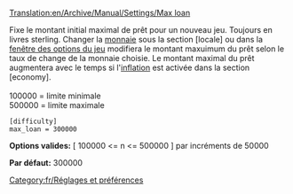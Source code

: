 [[Translation:en/Archive/Manual/Settings/Max loan]]


Fixe le montant initial maximal de prêt pour un nouveau jeu. Toujours en livres sterling. Changer la [[fr/Archive/Manual/Settings/Monnaie|monnaie]] sous la section <nowiki>[locale]</nowiki> ou dans la [[fr/Manual/Fenêtre des options du jeu|fenêtre des options du jeu]] modifiera le montant maxuimum du prêt selon le taux de change de la monnaie choisie. Le montant maximal du prêt augmentera avec le temps si l'[[fr/Archive/Manual/Settings/Inflation|inflation]] est activée dans la section <nowiki>[economy]</nowiki>.<br><br>
100000 = limite minimale<br>
500000 = limite maximale<br>

<pre>
[difficulty]
max_loan = 300000
</pre>

'''Options valides:''' [ 100000 <= n <= 500000 ] par incréments de 50000

'''Par défaut:''' 300000


[[Category:fr/Réglages et préférences]]